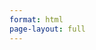 ```yaml
---
format: html
page-layout: full
---
```


<style>
.contact-wrapper {
  opacity: 0;
  transform: translateY(40px);
  animation: fadeSlideIn 1s ease-out forwards;
  animation-delay: 0.3s;
  padding: 40px 20px;
}

.contact-block {
  background: #f5f9ff;
  padding: 30px;
  border-radius: 12px;
  box-shadow: 0 4px 12px rgba(0,0,0,0.05);
  margin-bottom: 30px;
  animation: fadeInSection 1s ease-out forwards;
  opacity: 0;
  transform: translateY(20px);
}

.contact-block:nth-child(1) { animation-delay: 0.5s; }
.contact-block:nth-child(2) { animation-delay: 0.8s; }

@keyframes fadeSlideIn {
  from {
    opacity: 0;
    transform: translateY(40px);
  }
  to {
    opacity: 1;
    transform: translateY(0);
  }
}

@keyframes fadeInSection {
  to {
    opacity: 1;
    transform: translateY(0);
  }
}

form {
  display: flex;
  flex-direction: column;
  gap: 12px;
}

input, textarea {
  padding: 10px;
  border-radius: 6px;
  border: 1px solid #ccc;
  font-size: 1em;
}

button {
  padding: 10px 20px;
  background-color: #007acc;
  color: #fff;
  font-size: 1em;
  border: none;
  border-radius: 6px;
  cursor: pointer;
  transition: background 0.3s ease;
}

button:hover {
  background-color: #005b99;
}
</style>

<div class="contact-wrapper">

# 📬 Get in Touch

<div class="contact-block">

Feel free to reach out for opportunities, collaborations, or questions!

- 📧 Email: [qiminshen1113@gmail.com](mailto:qiminshen1113@gmail.com)  
- 💻 GitHub: [github.com/Qimin-Shen](https://github.com/Qimin-Shen)

</div>

<div class="contact-block">

## 📩 Send Me a Message

<form name="contact" method="POST" data-netlify="true">
  <label for="name">Name</label>
  <input type="text" id="name" name="name" required>

  <label for="email">Email</label>
  <input type="email" id="email" name="email" required>

  <label for="message">Message</label>
  <textarea id="message" name="message" rows="6" required></textarea>

  <button type="submit">Send</button>
</form>

</div>
</div>
